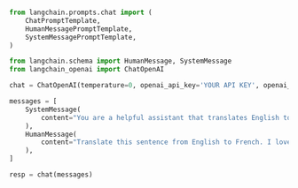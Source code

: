 ```python

from langchain.prompts.chat import (
    ChatPromptTemplate,
    HumanMessagePromptTemplate,
    SystemMessagePromptTemplate,
)

from langchain.schema import HumanMessage, SystemMessage
from langchain_openai import ChatOpenAI

chat = ChatOpenAI(temperature=0, openai_api_key='YOUR API KEY', openai_api_base='https://api.mlrails.com')

messages = [
    SystemMessage(
        content="You are a helpful assistant that translates English to French."
    ),
    HumanMessage(
        content="Translate this sentence from English to French. I love programming."
    ),
]

resp = chat(messages)
```